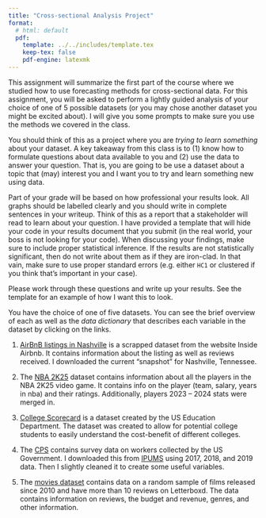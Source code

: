 ```yaml
---
title: "Cross-sectional Analysis Project"
format:
  # html: default
  pdf:
    template: ../../includes/template.tex
    keep-tex: false
    pdf-engine: latexmk
---
```


\bigskip
This assignment will summarize the first part of the course where we studied how to use forecasting methods for cross-sectional data. 
For this assignment, you will be asked to perform a lightly guided analysis of your choice of one of 5 possible datasets (or you may chose another dataset you might be excited about). 
I will give you some prompts to make sure you use the methods we covered in the class.

You should think of this as a project where you are *trying to learn something* about your dataset. 
A key takeaway from this class is to (1) know how to formulate questions about data available to you and (2) use the data to answer your question.
That is, you are going to be use a dataset about a topic that (may) interest you and I want you to try and learn something new using data.

Part of your grade will be based on how professional your results look. 
All graphs should be labelled clearly and you should write in complete sentences in your writeup. 
Think of this as a report that a stakeholder will read to learn about your question. 
I have provided a template that will hide your code in your results document that you submit (in the real world, your boss is not looking for your code).
When discussing your findings, make sure to include proper statistical inference. 
If the results are not statistically significant, then do not write about them as if they are iron-clad.
In that vain, make sure to use proper standard errors (e.g. either `HC1` or clustered if you think that's important in your case). 

\newpage
\section*{Semi-guided questions}

Please work through these questions and write up your results. See the template for an example of how I want this to look. 

\begin{enumerate}
  \item \emph{Familiarizing your reader with the data:} 
  
  Take a look through the dataset and select a few key outcome variables that you want to explore. 
  These outcomes can be continuous or binary variables. 
  Please tell the reader about the distribution of the key variables. 
  For binary variables, you could tell the reader the percent of 1s in the data. 
  Try visualizing continuous variables using a histogram.

  Note, you can \emph{create} a binary variable using your data. For example, it is common to create a binary variable for being above some threshold (e.g. age above $55$): \texttt{df\$age\_above\_55 = df\$age >= 55}. 


  \item \emph{Investigating Relationships Between Two Variables:} 
  
  Pick two continuous variables from the dataset: one outcome variable and a predictor variable. 
  You should have a motivation for predicting one variable using another (do not just pick two random variables). 
  You should write out a motivation stating your rationale for the variables you are choosing.
  
  How do the two variables relate to one another? 
  Create a scatter plot to visualize their relationship. 
  What sort of relationship do you observe? 
  Do you think a linear approximation does a good job? 
  If you feel it’s appropriate, run a bivariate regression to quantify the relationship. 
  Otherwise, fit a more flexible relationship (e.g. using `binsreg`)

  \item \emph{Adding additional controls:}

  In class we talked about the importance of multivariate regression. 
  Specifically, we were nervous that the regression coefficient from a bivariate regression might `pick up on' the influence of other variables that are correlated with our $X$ variable.\footnote{
    For example, we discussed regressing wages on years of schooling and talked about the challenge that arises in the this bivariate regression because years of schooling are often correlated with family income.
  }

  I want you to reflect on the regression you ran for question 2 and discuss some potential variables that might be correlated with $X$ \emph{and} have an effect on the outcome variable. 
  Include them in a new regression model and discuss how your estimates on the original variable change. 
  Please motivate your choice for the variables you include in your write-up.

  \item \emph{Interaction Effects:}
  
  Explore potential interaction effects between your predictor variables. 
  Are the effects of one predictor variable dependent on the level of another? 
  If so, describe and interpret these interactions.
  For example, if you're predicting income, does the relationship between education and income differ by gender or race? 

  \item \emph{Create and evaluate a forecast model:} 
  
  Split your data into two parts: 80\% of the data will be your \emph{training sample} and the other 20\% will be your \emph{testing sample}. 
  Fit your forecast model on the training sample, but forecast on your testing sample. 
  Evaluate how well your model does (e.g. test-sample mean-square prediction error). 
  Are your prediction errors particularly large for any specific groups of units (e.g. plot your prediction error and some explanatory variable)?
\end{enumerate}


\newpage
\section*{Datasets}

You have the choice of one of five datasets. 
You can see the brief overview of each as well as the *data dictionary* that describes each variable in the dataset by clicking on the links.

1. [AirBnB listings in Nashville](https://github.com/kylebutts/UARK_5753/tree/main/Projects/Cross_Sectional/data/airbnb_nashville) is a scrapped dataset from the website Inside Airbnb. It contains information about the listing as well as reviews received. I downloaded the current "snapshot" for Nashville, Tennessee.

2. The [NBA 2K25](https://github.com/kylebutts/UARK_5753/tree/main/Projects/Cross_Sectional/data/nba_2k25_player_ratings) dataset contains information about all the players in the NBA 2K25 video game. It contains info on the player (team, salary, years in nba) and their ratings. Additionally, players 2023 -- 2024 stats were merged in.

3. [College Scorecard](https://github.com/kylebutts/UARK_5753/tree/main/Projects/Cross_Sectional/data/college_scorecard) is a dataset created by the US Education Department. The dataset was created to allow for potential college students to easily understand the cost-benefit of different colleges.

4. The [CPS](https://github.com/kylebutts/UARK_5753/tree/main/Projects/Cross_Sectional/data/community_population_survey) contains survey data on workers collected by the US Government. I downloaded this from [IPUMS](https://cps.ipums.org/) using 2017, 2018, and 2019 data. Then I slightly cleaned it to create some useful variables. 

5. The [movies dataset](https://github.com/kylebutts/UARK_5753/tree/main/Projects/Cross_Sectional/data/movies) contains data on a random sample of films released since 2010 and have more than 10 reviews on Letterboxd. The data contains information on reviews, the budget and revenue, genres, and other information. 

